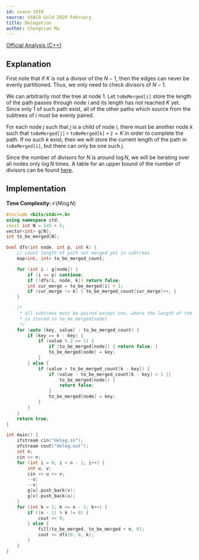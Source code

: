 ```yaml
---
id: usaco-1019
source: USACO Gold 2020 February
title: Delegation
author: Chongtian Ma
---
```


[Official Analysis (C++)](http://www.usaco.org/current/data/sol_deleg_gold_feb20.html)

## Explanation

First note that if $K$ is not a divisor of the $N - 1$, then the edges can
never be evenly partitioned. Thus, we only need to check divisors of $N - 1$.

We can arbitrarily root the tree at node $1$. Let $\mathtt{toBeMerged[i]}$ store the length of the path passes through node $i$ and its length has not reached $K$ yet. Since only $1$ of such path exist, all of the other paths which source from the subtrees of $i$ must be evenly paired.

For each node $j$ such that $j$ is a child of node $i$, there must be another node $k$ such that $\mathtt{toBeMerged[j]+toBeMerged[k]+2} = K$ in order to complete the path. If no such $k$ exist, then we will store the current length of the path in $\mathtt{toBeMerged[i]}$, but there can only be one such $j$.

Since the number of divisors for $N$ is around $\log N$, we will be iterating over all nodes only $\log N$ times. A table for an upper bound of the number of divisors can be found [here](https://wwwhomes.uni-bielefeld.de/achim/highly.txt).

## Implementation

**Time Complexity:** $\mathcal{O}(N \log N)$

<LanguageSection>

<CPPSection>

```cpp
#include <bits/stdc++.h>
using namespace std;
const int N = 1e5 + 5;
vector<int> g[N];
int to_be_merged[N];

bool dfs(int node, int p, int k) {
	// count length of path not merged yet in subtrees
	map<int, int> to_be_merged_count;

	for (int i : g[node]) {
		if (i == p) continue;
		if (!dfs(i, node, k)) return false;
		int cur_merge = to_be_merged[i] + 1;
		if (cur_merge != k) { to_be_merged_count[cur_merge]++; }
	}

	/*
	 * all subtrees must be paired except one, where the length of the path
	 * is stored in to_be_merged[node]
	 */
	for (auto [key, value] : to_be_merged_count) {
		if (key == k - key) {
			if (value % 2 == 1) {
				if (to_be_merged[node]) { return false; }
				to_be_merged[node] = key;
			}
		} else {
			if (value > to_be_merged_count[k - key]) {
				if (value - to_be_merged_count[k - key] > 1 ||
				    to_be_merged[node]) {
					return false;
				}
				to_be_merged[node] = key;
			}
		}
	}
	return true;
}

int main() {
	ifstream cin("deleg.in");
	ofstream cout("deleg.out");
	int n;
	cin >> n;
	for (int i = 0; i < n - 1; i++) {
		int u, v;
		cin >> u >> v;
		--u;
		--v;
		g[u].push_back(v);
		g[v].push_back(u);
	}
	for (int k = 1; k <= n - 1; k++) {
		if ((n - 1) % k != 0) {
			cout << 0;
		} else {
			fill(to_be_merged, to_be_merged + n, 0);
			cout << dfs(0, 0, k);
		}
	}
}
```

</CPPSection>

</LanguageSection>

